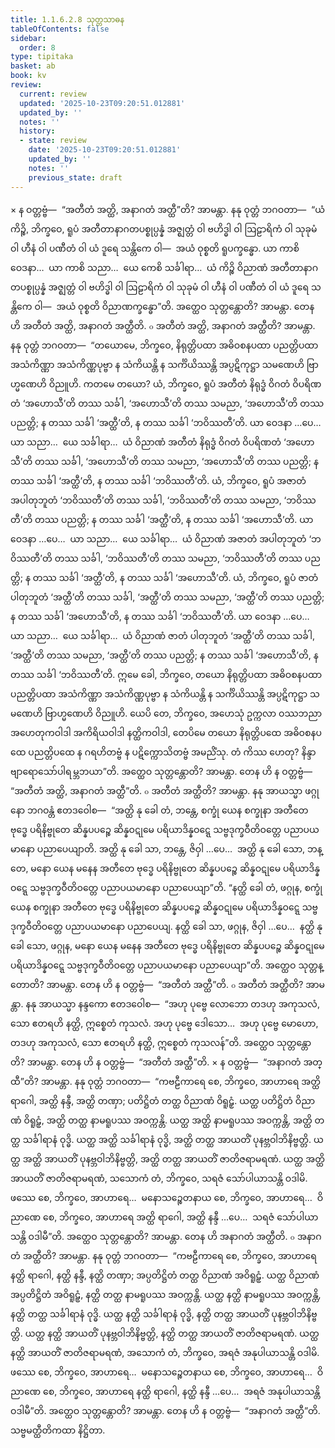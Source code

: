 ```yaml
---
title: 1.1.6.2.8 သုတ္တသာဓန
tableOfContents: false
sidebar:
  order: 8
type: tipitaka
basket: ab
book: kv
review:
  current: review
  updated: '2025-10-23T09:20:51.012881'
  updated_by: ''
  notes: ''
  history:
  - state: review
    date: '2025-10-23T09:20:51.012881'
    updated_by: ''
    notes: ''
    previous_state: draft
---
```



<ReviewStatus review={frontmatter.review} showDetails={true} />

<HypothesisAnnotation frontmatter={frontmatter} />

<DynamicBreadcrumb />

<Division number="296" book="kv" e="ch" v="32" p="112">

<Paragraph number="712" book="kv">
× န ဝတ္တဗ္ဗံ—  “အတီတံ အတ္ထိ, အနာဂတံ အတ္ထီ”တိ? အာမန္တာ. နနု ဝုတ္တံ ဘဂဝတာ—  “ယံ ကိဉ္စိ, ဘိက္ခဝေ, ရူပံ အတီတာနာဂတပစ္စုပ္ပန္နံ အဇ္ဈတ္တံ ဝါ ဗဟိဒ္ဓါ ဝါ ဩဠာရိကံ ဝါ သုခုမံ ဝါ ဟီနံ ဝါ ပဏီတံ ဝါ ယံ ဒူရေ သန္တိကေ ဝါ—  အယံ ဝုစ္စတိ ရူပက္ခန္ဓော. ယာ ကာစိ ဝေဒနာ…  ယာ ကာစိ သညာ…  ယေ ကေစိ သင်္ခါရာ…  ယံ ကိဉ္စိ ဝိညာဏံ အတီတာနာဂတပစ္စုပ္ပန္နံ အဇ္ဈတ္တံ ဝါ ဗဟိဒ္ဓါ ဝါ ဩဠာရိကံ ဝါ သုခုမံ ဝါ ဟီနံ ဝါ ပဏီတံ ဝါ ယံ ဒူရေ သန္တိကေ ဝါ—  အယံ ဝုစ္စတိ ဝိညာဏက္ခန္ဓော”တိ. အတ္ထေဝ သုတ္တန္တောတိ? အာမန္တာ. တေန ဟိ အတီတံ အတ္ထိ, အနာဂတံ အတ္ထီတိ.
</Paragraph>

<Paragraph number="713" book="kv">
๐ အတီတံ အတ္ထိ, အနာဂတံ အတ္ထီတိ? အာမန္တာ. နနု ဝုတ္တံ ဘဂဝတာ—  “တယောမေ, ဘိက္ခဝေ, နိရုတ္တိပထာ အဓိဝစနပထာ ပညတ္တိပထာ အသံကိဏ္ဏာ အသံကိဏ္ဏပုဗ္ဗာ န သံကိယန္တိ န သင်္ကိယိဿန္တိ အပ္ပဋိကုဋ္ဌာ သမဏေဟိ ဗြာဟ္မဏေဟိ ဝိညူဟိ. ကတမေ တယော? ယံ, ဘိက္ခဝေ, ရူပံ အတီတံ နိရုဒ္ဓံ ဝိဂတံ ဝိပရိဏတံ ‘အဟောသီ’တိ တဿ သင်္ခါ, ‘အဟောသီ’တိ တဿ သမညာ, ‘အဟောသီ’တိ တဿ ပညတ္တိ; န တဿ သင်္ခါ ‘အတ္ထီ’တိ, န တဿ သင်္ခါ ‘ဘဝိဿတီ’တိ. ယာ ဝေဒနာ …ပေ…  ယာ သညာ…  ယေ သင်္ခါရာ…  ယံ ဝိညာဏံ အတီတံ နိရုဒ္ဓံ ဝိဂတံ ဝိပရိဏတံ ‘အဟောသီ’တိ တဿ သင်္ခါ, ‘အဟောသီ’တိ တဿ သမညာ, ‘အဟောသီ’တိ တဿ ပညတ္တိ; န တဿ သင်္ခါ ‘အတ္ထီ’တိ, န တဿ သင်္ခါ ‘ဘဝိဿတီ’တိ.
</Paragraph>

<Paragraph number="714" book="kv">
ယံ, ဘိက္ခဝေ, ရူပံ အဇာတံ အပါတုဘူတံ ‘ဘဝိဿတီ’တိ တဿ သင်္ခါ, ‘ဘဝိဿတီ’တိ တဿ သမညာ, ‘ဘဝိဿတီ’တိ တဿ ပညတ္တိ; န တဿ သင်္ခါ ‘အတ္ထီ’တိ, န တဿ သင်္ခါ ‘အဟောသီ’တိ. ယာ ဝေဒနာ …ပေ…  ယာ သညာ…  ယေ သင်္ခါရာ…  ယံ ဝိညာဏံ အဇာတံ အပါတုဘူတံ ‘ဘဝိဿတီ’တိ တဿ သင်္ခါ, ‘ဘဝိဿတီ’တိ တဿ သမညာ, ‘ဘဝိဿတီ’တိ တဿ ပညတ္တိ; န တဿ သင်္ခါ ‘အတ္ထီ’တိ, န တဿ သင်္ခါ ‘အဟောသီ’တိ.
</Paragraph>

<Paragraph number="715" book="kv">
ယံ, ဘိက္ခဝေ, ရူပံ ဇာတံ ပါတုဘူတံ ‘အတ္ထီ’တိ တဿ သင်္ခါ, ‘အတ္ထီ’တိ တဿ သမညာ, ‘အတ္ထီ’တိ တဿ ပညတ္တိ; န တဿ သင်္ခါ ‘အဟောသီ’တိ, န တဿ သင်္ခါ ‘ဘဝိဿတီ’တိ. ယာ ဝေဒနာ …ပေ…  ယာ သညာ…  ယေ သင်္ခါရာ…  ယံ ဝိညာဏံ ဇာတံ ပါတုဘူတံ ‘အတ္ထီ’တိ တဿ သင်္ခါ, ‘အတ္ထီ’တိ တဿ သမညာ, ‘အတ္ထီ’တိ တဿ ပညတ္တိ; န တဿ သင်္ခါ ‘အဟောသီ’တိ, န တဿ သင်္ခါ ‘ဘဝိဿတီ’တိ. ဣမေ ခေါ, ဘိက္ခဝေ, တယော နိရုတ္တိပထာ အဓိဝစနပထာ ပညတ္တိပထာ အသံကိဏ္ဏာ အသံကိဏ္ဏပုဗ္ဗာ န သံကိယန္တိ န သင်္ကိယိဿန္တိ အပ္ပဋိကုဋ္ဌာ သမဏေဟိ ဗြာဟ္မဏေဟိ ဝိညူဟိ.
</Paragraph>

<Paragraph number="716" book="kv">
ယေပိ တေ, ဘိက္ခဝေ, အဟေသုံ ဥက္ကလာ ဝဿဘညာ အဟေတုကဝါဒါ အကိရိယဝါဒါ နတ္ထိကဝါဒါ, တေပိမေ တယော နိရုတ္တိပထေ အဓိဝစနပထေ ပညတ္တိပထေ န ဂရဟိတဗ္ဗံ န ပဋိက္ကောသိတဗ္ဗံ အမညိံသု. တံ ကိဿ ဟေတု? နိန္ဒာဗျာရောသော်ပါရမ္ဘဘယာ”တိ. အတ္ထေဝ သုတ္တန္တောတိ? အာမန္တာ. တေန ဟိ န ဝတ္တဗ္ဗံ—  “အတီတံ အတ္ထိ, အနာဂတံ အတ္ထီ”တိ.
</Paragraph>

<Paragraph number="717" book="kv">
๐ အတီတံ အတ္ထီတိ? အာမန္တာ. နနု အာယသ္မာ ဖဂ္ဂုနော ဘဂဝန္တံ ဧတဒဝေါစ—  “အတ္ထိ နု ခေါ တံ, ဘန္တေ, စက္ခုံ ယေန စက္ခုနာ အတီတေ ဗုဒ္ဓေ ပရိနိဗ္ဗုတေ ဆိန္နပပဉ္စေ ဆိန္နဝဋုမေ ပရိယာဒိန္နဝဋ္ဋေ သဗ္ဗဒုက္ခဝီတိဝတ္တေ ပညာပယမာနော ပညာပေယျာတိ. အတ္ထိ နု ခေါ သာ, ဘန္တေ, ဇိဝှါ …ပေ…  အတ္ထိ နု ခေါ သော, ဘန္တေ, မနော ယေန မနေန အတီတေ ဗုဒ္ဓေ ပရိနိဗ္ဗုတေ ဆိန္နပပဉ္စေ ဆိန္နဝဋုမေ ပရိယာဒိန္နဝဋ္ဋေ သဗ္ဗဒုက္ခဝီတိဝတ္တေ ပညာပယမာနော ပညာပေယျာ”တိ.
</Paragraph>

<Paragraph number="718" book="kv">
“နတ္ထိ ခေါ တံ, ဖဂ္ဂုန, စက္ခုံ ယေန စက္ခုနာ အတီတေ ဗုဒ္ဓေ ပရိနိဗ္ဗုတေ ဆိန္နပပဉ္စေ ဆိန္နဝဋုမေ ပရိယာဒိန္နဝဋ္ဋေ သဗ္ဗဒုက္ခဝီတိဝတ္တေ ပညာပယမာနော ပညာပေယျ. နတ္ထိ ခေါ သာ, ဖဂ္ဂုန, ဇိဝှါ …ပေ…  နတ္ထိ နု ခေါ သော, ဖဂ္ဂုန, မနော ယေန မနေန အတီတေ ဗုဒ္ဓေ ပရိနိဗ္ဗုတေ ဆိန္နပပဉ္စေ ဆိန္နဝဋုမေ ပရိယာဒိန္နဝဋ္ဋေ သဗ္ဗဒုက္ခဝီတိဝတ္တေ ပညာပယမာနော ပညာပေယျာ”တိ. အတ္ထေဝ သုတ္တန္တောတိ? အာမန္တာ. တေန ဟိ န ဝတ္တဗ္ဗံ—  “အတီတံ အတ္ထီ”တိ.
</Paragraph>

<Paragraph number="719" book="kv">
๐ အတီတံ အတ္ထီတိ? အာမန္တာ. နနု အာယသ္မာ နန္ဒကော ဧတဒဝေါစ—  “အဟု ပုဗ္ဗေ လောဘော တဒဟု အကုသလံ, သော ဧတရဟိ နတ္ထိ, ဣစ္စေတံ ကုသလံ. အဟု ပုဗ္ဗေ ဒေါသော…  အဟု ပုဗ္ဗေ မောဟော, တဒဟု အကုသလံ, သော ဧတရဟိ နတ္ထိ, ဣစ္စေတံ ကုသလန်”တိ. အတ္ထေဝ သုတ္တန္တောတိ? အာမန္တာ. တေန ဟိ န ဝတ္တဗ္ဗံ—  “အတီတံ အတ္ထီ”တိ.
</Paragraph>

<Paragraph number="720" book="kv">
× န ဝတ္တဗ္ဗံ—  “အနာဂတံ အတ္ထီ”တိ? အာမန္တာ. နနု ဝုတ္တံ ဘဂဝတာ—  “ကဗဠီကာရေ စေ, ဘိက္ခဝေ, အာဟာရေ အတ္ထိ ရာဂေါ, အတ္ထိ နန္ဒီ, အတ္ထိ တဏှာ; ပတိဋ္ဌိတံ တတ္ထ ဝိညာဏံ ဝိရူဠှံ. ယတ္ထ ပတိဋ္ဌိတံ ဝိညာဏံ ဝိရူဠှံ, အတ္ထိ တတ္ထ နာမရူပဿ အဝက္ကန္တိ. ယတ္ထ အတ္ထိ နာမရူပဿ အဝက္ကန္တိ, အတ္ထိ တတ္ထ သင်္ခါရာနံ ဝုဒ္ဓိ. ယတ္ထ အတ္ထိ သင်္ခါရာနံ ဝုဒ္ဓိ, အတ္ထိ တတ္ထ အာယတိံ ပုနဗ္ဘဝါဘိနိဗ္ဗတ္တိ. ယတ္ထ အတ္ထိ အာယတိံ ပုနဗ္ဘဝါဘိနိဗ္ဗတ္တိ, အတ္ထိ တတ္ထ အာယတိံ ဇာတိဇရာမရဏံ. ယတ္ထ အတ္ထိ အာယတိံ ဇာတိဇရာမရဏံ, သသောကံ တံ, ဘိက္ခဝေ, သရဇံ သော်ပါယာသန္တိ ဝဒါမိ.
</Paragraph>

<Paragraph number="721" book="kv">
ဖဿေ စေ, ဘိက္ခဝေ, အာဟာရေ…  မနောသဉ္စေတနာယ စေ, ဘိက္ခဝေ, အာဟာရေ…  ဝိညာဏေ စေ, ဘိက္ခဝေ, အာဟာရေ အတ္ထိ ရာဂေါ, အတ္ထိ နန္ဒီ …ပေ…  သရဇံ သော်ပါယာသန္တိ ဝဒါမီ”တိ. အတ္ထေဝ သုတ္တန္တောတိ? အာမန္တာ. တေန ဟိ အနာဂတံ အတ္ထီတိ.
</Paragraph>

<Paragraph number="722" book="kv">
๐ အနာဂတံ အတ္ထီတိ? အာမန္တာ. နနု ဝုတ္တံ ဘဂဝတာ—  “ကဗဠီကာရေ စေ, ဘိက္ခဝေ, အာဟာရေ နတ္ထိ ရာဂေါ, နတ္ထိ နန္ဒီ, နတ္ထိ တဏှာ; အပ္ပတိဋ္ဌိတံ တတ္ထ ဝိညာဏံ အဝိရူဠှံ. ယတ္ထ ဝိညာဏံ အပ္ပတိဋ္ဌိတံ အဝိရူဠှံ, နတ္ထိ တတ္ထ နာမရူပဿ အဝက္ကန္တိ. ယတ္ထ နတ္ထိ နာမရူပဿ အဝက္ကန္တိ, နတ္ထိ တတ္ထ သင်္ခါရာနံ ဝုဒ္ဓိ. ယတ္ထ နတ္ထိ သင်္ခါရာနံ ဝုဒ္ဓိ, နတ္ထိ တတ္ထ အာယတိံ ပုနဗ္ဘဝါဘိနိဗ္ဗတ္တိ. ယတ္ထ နတ္ထိ အာယတိံ ပုနဗ္ဘဝါဘိနိဗ္ဗတ္တိ, နတ္ထိ တတ္ထ အာယတိံ ဇာတိဇရာမရဏံ. ယတ္ထ နတ္ထိ အာယတိံ ဇာတိဇရာမရဏံ, အသောကံ တံ, ဘိက္ခဝေ, အရဇံ အနုပါယာသန္တိ ဝဒါမိ.
</Paragraph>

<Paragraph number="723" book="kv">
ဖဿေ စေ, ဘိက္ခဝေ, အာဟာရေ…  မနောသဉ္စေတနာယ စေ, ဘိက္ခဝေ, အာဟာရေ…  ဝိညာဏေ စေ, ဘိက္ခဝေ, အာဟာရေ နတ္ထိ ရာဂေါ, နတ္ထိ နန္ဒီ …ပေ…  အရဇံ အနုပါယာသန္တိ ဝဒါမီ”တိ. အတ္ထေဝ သုတ္တန္တောတိ? အာမန္တာ. တေန ဟိ န ဝတ္တဗ္ဗံ—  “အနာဂတံ အတ္ထီ”တိ.

</Paragraph>
</Division>

<Paragraph number="724" type="center" book="kv">
သဗ္ဗမတ္ထီတိကထာ နိဋ္ဌိတာ.
</Paragraph>